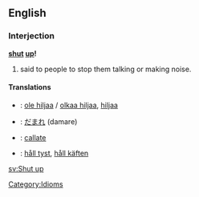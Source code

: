 ==English==
===Interjection===
'''[[shut]] [[up]]!'''

# said to people to stop them talking or making noise.

====Translations====
*{{fi}}: [[ole hiljaa]] / [[olkaa hiljaa]], [[hiljaa]]
*{{ja}}: [[だまれ]] (damare)
*{{es}}: [[callate]]
*{{sv}}: [[håll tyst]], [[håll käften]]

[[sv:Shut up]]

[[Category:Idioms]]